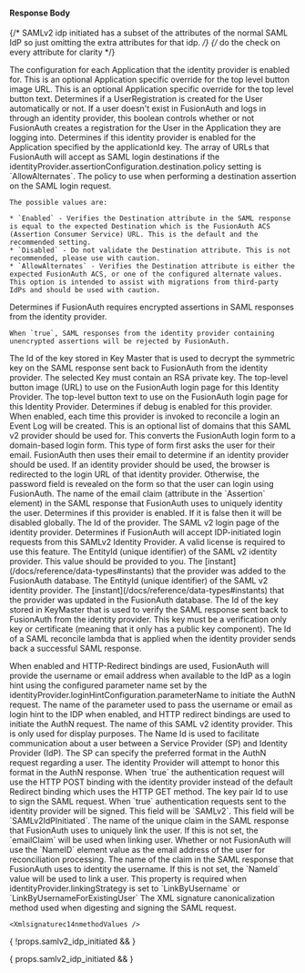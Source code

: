 
#### Response Body

{/*  SAMLv2 idp initiated has a subset of the attributes of the normal SAML IdP so just omitting the extra attributes for that idp. */}
{/*  do the check on every attribute for clarity */}

<APIBlock>
  <APIField name="identityProvider.applicationConfiguration" type="Map<UUID, Object>">
    The configuration for each Application that the identity provider is enabled for.
  </APIField>
  <APIField name="identityProvider.applicationConfiguration[applicationId].buttonImageURL" type="String" renderif={!props.samlv2_idp_initiated}>
    This is an optional Application specific override for the top level button image URL.
  </APIField>
  <APIField name="identityProvider.applicationConfiguration[applicationId].buttonText" type="String" renderif={!props.samlv2_idp_initiated}>
    This is an optional Application specific override for the top level button text.
  </APIField>
  <APIField name="identityProvider.applicationConfiguration[applicationId].createRegistration" type="Boolean">
    Determines if a UserRegistration is created for the User automatically or not. If a user doesn't exist in FusionAuth and logs in through an identity provider, this boolean controls whether or not FusionAuth creates a registration for the User in the Application they are logging into.
  </APIField>
  <APIField name="identityProvider.applicationConfiguration[applicationId].enabled" type="Boolean">
    Determines if this identity provider is enabled for the Application specified by the <InlineUIElement>applicationId</InlineUIElement> key.
  </APIField>
  <APIField name="identityProvider.assertionConfiguration.destination.alternates" type="Array" since="1.43.0" renderif={!props.samlv2_idp_initiated}>
    The array of URLs that FusionAuth will accept as SAML login destinations if the <InlineField>identityProvider.assertionConfiguration.destination.policy</InlineField> setting is `AllowAlternates`.
  </APIField>
  <APIField name="identityProvider.assertionConfiguration.destination.policy" type="String" since="1.43.0" renderif={!props.samlv2_idp_initiated}>
    The policy to use when performing a destination assertion on the SAML login request.

    The possible values are:

    * `Enabled` - Verifies the Destination attribute in the SAML response is equal to the expected Destination which is the FusionAuth ACS (Assertion Consumer Service) URL. This is the default and the recommended setting.
    * `Disabled` - Do not validate the Destination attribute. This is not recommended, please use with caution.
    * `AllowAlternates` - Verifies the Destination attribute is either the expected FusionAuth ACS, or one of the configured alternate values. This option is intended to assist with migrations from third-party IdPs and should be used with caution.
  </APIField>
  <APIField name="identityProvider.assertionDecryptionConfiguration.enabled" type="Boolean" since="1.55.1">
    Determines if FusionAuth requires encrypted assertions in SAML responses from the identity provider.

    When `true`, SAML responses from the identity provider containing unencrypted assertions will be rejected by FusionAuth.
  </APIField>
  <APIField name="identityProvider.assertionDecryptionConfiguration.keyTransportDecryptionKeyId" type="UUID" since="1.55.1">
    The Id of the key stored in Key Master that is used to decrypt the symmetric key on the SAML response sent back to FusionAuth from the identity provider. The selected Key must contain an RSA private key.
  </APIField>
  <APIField name="identityProvider.buttonImageURL" type="String" renderif={!props.samlv2_idp_initiated}>
    The top-level button image (URL) to use on the FusionAuth login page for this Identity Provider.
  </APIField>
  <APIField name="identityProvider.buttonText" type="String" renderif={!props.samlv2_idp_initiated}>
    The top-level button text to use on the FusionAuth login page for this Identity Provider.
  </APIField>
  <APIField name="identityProvider.debug" type="Boolean" since={ props.samlv2_idp_initiated ? "1.7.3" : '' }>
    Determines if debug is enabled for this provider. When enabled, each time this provider is invoked to reconcile a login an Event Log will be created.
  </APIField>
  <APIField name="identityProvider.domains" type="Array<String>" renderif={!props.samlv2_idp_initiated}>
    This is an optional list of domains that this SAML v2 provider should be used for. This converts the FusionAuth login form to a domain-based login form. This type of form first asks the user for their email. FusionAuth then uses their email to determine if an identity provider should be used. If an identity provider should be used, the browser is redirected to the login URL of that identity provider. Otherwise, the password field is revealed on the form so that the user can login using FusionAuth.
  </APIField>
  <APIField name="identityProvider.emailClaim" type="String">
    The name of the email claim (attribute in the `Assertion` element) in the SAML response that FusionAuth uses to uniquely identity the user.
  </APIField>
  <APIField name="identityProvider.enabled" type="Boolean">
    Determines if this provider is enabled. If it is false then it will be disabled globally.
  </APIField>
  <APIField name="identityProvider.id" type="UUID">
    The Id of the provider.
  </APIField>
  <APIField name="identityProvider.idpEndpoint" type="String" renderif={!props.samlv2_idp_initiated}>
    The SAML v2 login page of the identity provider.
  </APIField>
  <APIField name="identityProvider.idpInitiatedConfiguration.enabled" type="Boolean" since="1.43.0" renderif={!props.samlv2_idp_initiated}>
    Determines if FusionAuth will accept IDP-initiated login requests from this SAMLv2 Identity Provider. A valid license is required to use this feature.
  </APIField>
  <APIField name="identityProvider.idpInitiatedConfiguration.issuer" type="String" since="1.43.0" renderif={!props.samlv2_idp_initiated}>
    The EntityId (unique identifier) of the SAML v2 identity provider. This value should be provided to you.
  </APIField>
  <APIField name="identityProvider.insertInstant" type="Long">
    The [instant](/docs/reference/data-types#instants) that the provider was added to the FusionAuth database.
  </APIField>
  <APIField name="identityProvider.issuer" type="String" renderif={props.samlv2_idp_initiated}>
    The EntityId (unique identifier) of the SAML v2 identity provider.
  </APIField>
  <APIField name="identityProvider.lastUpdateInstant" type="Long">
    The [instant](/docs/reference/data-types#instants) that the provider was updated in the FusionAuth database.
  </APIField>
  <APIField name="identityProvider.keyId" type="UUID">
    The Id of the key stored in KeyMaster that is used to verify the SAML response sent back to FusionAuth from the identity provider. This key must be a verification only key or certificate (meaning that it only has a public key component).
  </APIField>
  <APIField name="identityProvider.lambdaConfiguration.reconcileId">
    The Id of a SAML reconcile lambda that is applied when the identity provider sends back a successful SAML response.
  </APIField>

  <IdentityProviderLinkingStrategyResponseParameter idp_linking_strategy={props.idp_linking_strategy}
                                                    idp_since={props.idp_since}
                                                    idp_display_name={props.idp_display_name} />

  <APIField name="identityProvider.loginHintConfiguration.enabled" type="Boolean" since="1.43.0" renderif={!props.samlv2_idp_initiated}>
    When enabled and HTTP-Redirect bindings are used, FusionAuth will provide the username or email address when available to the IdP as a login hint using the configured parameter name set by the <InlineField>identityProvider.loginHintConfiguration.parameterName</InlineField> to initiate the AuthN request.
  </APIField>
  <APIField name="identityProvider.loginHintConfiguration.parameterName" type="String" since="1.43.0" renderif={!props.samlv2_idp_initiated}>
    The name of the parameter used to pass the username or email as login hint to the IDP when enabled, and HTTP redirect bindings are used to initiate the AuthN request.
  </APIField>
  <APIField name="identityProvider.name" type="String">
    The name of this SAML v2 identity provider. This is only used for display purposes.
  </APIField>
  <APIField name="identityProvider.nameIdFormat" type="String" renderif={!props.samlv2_idp_initiated}>
    The Name Id is used to facilitate communication about a user between a Service Provider (SP) and Identity Provider (IdP). The SP can specify the preferred format in the AuthN request regarding a user. The identity Provider will attempt to honor this format in the AuthN response.
  </APIField>
  <APIField name="identityProvider.postRequest" type="Boolean" since="1.20.0" renderif={!props.samlv2_idp_initiated}>
    When `true` the authentication request will use the HTTP POST binding with the identity provider instead of the default Redirect binding which uses the HTTP GET method.
  </APIField>
  <APIField name="identityProvider.requestSigningKeyId" type="UUID" since="1.20.0" renderif={!props.samlv2_idp_initiated}>
    The key pair Id to use to sign the SAML request.
  </APIField>
  <APIField name="identityProvider.signRequest" type="Boolean" since="1.20.0" renderif={!props.samlv2_idp_initiated}>
    When `true` authentication requests sent to the identity provider will be signed.
  </APIField>

  <IdentityProviderTenantConfiguration idp_type={props.idp_type} idp_since={props.idp_since} optional_tag={props.optional_tag} />

  <APIField name="identityProvider.type" type="String" renderif={!props.samlv2_idp_initiated}>
    This field will be `SAMLv2`.
  </APIField>
  <APIField name="identityProvider.type" type="String" renderif={props.samlv2_idp_initiated}>
    This field will be `SAMLv2IdPInitiated`.
  </APIField>
  <APIField name="identityProvider.uniqueIdClaim" type="String">
    The name of the unique claim in the SAML response that FusionAuth uses to uniquely link the user. If this is not set, the `emailClaim` will be used when linking user.
  </APIField>
  <APIField name="identityProvider.useNameIdForEmail" type="Boolean">
    Whether or not FusionAuth will use the `NameID` element value as the email address of the user for reconciliation processing.
  </APIField>
  <APIField name="identityProvider.usernameClaim" type="String">
    The name of the claim in the SAML response that FusionAuth uses to identity the username. If this is not set, the `NameId` value will be used to link a user. This property is required when <InlineField>identityProvider.linkingStrategy</InlineField> is set to `LinkByUsername` or `LinkByUsernameForExistingUser`
  </APIField>
  <APIField name="identityProvider.xmlSignatureC14nMethod" type="String" since="1.20.0" renderif={!props.samlv2_idp_initiated}>
    The XML signature canonicalization method used when digesting and signing the SAML request.

    <Xmlsignaturec14nmethodValues />
  </APIField>
</APIBlock>

{ !props.samlv2_idp_initiated && <JSON title="Example SAML v2 Response JSON" src="identity-providers/samlv2-response.json" /> }

{ props.samlv2_idp_initiated && <JSON title="Example SAML v2 IdP Initiated Response JSON" src="identity-providers/samlv2-idp-initiated-response.json" /> }
